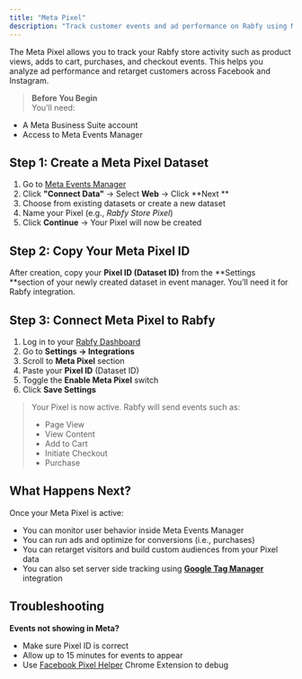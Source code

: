 ```yaml
---
title: "Meta Pixel"
description: "Track customer events and ad performance on Rabfy using Meta Pixel"
---
```


The Meta Pixel allows you to track your Rabfy store activity such as product views, adds to cart, purchases, and checkout events. This helps you analyze ad performance and retarget customers across Facebook and Instagram.

> **Before You Begin**\
> You’ll need:

- A Meta Business Suite account
- Access to Meta Events Manager

## Step 1: Create a Meta Pixel Dataset

1. Go to [Meta Events Manager](https://business.facebook.com/events_manager2/list)
2. Click **"Connect Data"** → Select **Web** → Click **Next **
3. Choose from existing datasets or create a new dataset
4. Name your Pixel (e.g., _Rabfy Store Pixel_)
5. Click **Continue** → Your Pixel will now be created

## Step 2: Copy Your Meta Pixel ID

After creation, copy your **Pixel ID (Dataset ID)** from the **Settings **section of your newly created dataset in event manager. You’ll need it for Rabfy integration.

## Step 3: Connect Meta Pixel to Rabfy

1. Log in to your [Rabfy Dashboard](https://dashboard.rabfy.com/)
2. Go to **Settings → Integrations**
3. Scroll to **Meta Pixel** section
4. Paste your **Pixel ID** (Dataset ID)
5. Toggle the **Enable Meta Pixel** switch
6. Click **Save Settings**

> Your Pixel is now active. Rabfy will send events such as:
>
> - Page View
> - View Content
> - Add to Cart
> - Initiate Checkout
> - Purchase

## What Happens Next?

Once your Meta Pixel is active:

- You can monitor user behavior inside Meta Events Manager
- You can run ads and optimize for conversions (i.e., purchases)
- You can retarget visitors and build custom audiences from your Pixel data
- You can also set server side tracking using [**Google Tag Manager**](https://docs.rabfy.com/integrations/google-tag-manager) integration

## Troubleshooting

**Events not showing in Meta?**

- Make sure Pixel ID is correct
- Allow up to 15 minutes for events to appear
- Use [Facebook Pixel Helper](https://chrome.google.com/webstore/detail/meta-pixel-helper/fdgfkebogiimcoedlicjlajpkdmockpc) Chrome Extension to debug